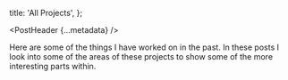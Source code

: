 
  title: 'All Projects',
};

<PostHeader {...metadata} />

Here are some of the things I have worked on in the past. In these posts I look into some of the areas of these projects to show some of the more interesting parts within.

<PostHeaderList pages={allProjects} />
